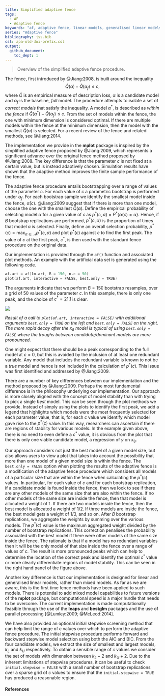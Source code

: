 ```yaml
---
title: Simplified adaptive fence
tags:
  - AF
  - Adaptive fence
keywords: "af, adaptive fence, linear models, generalised linear models"
series: "Adaptive fence"
bibliography: jss.bib
csl: apa-old-doi-prefix.csl
output: 
  github_document:
    toc_dept: 1
---
```


> Overview of the simplified adaptive fence procedure.

The fence, first introduced by @Jiang:2008, is built around the inequality 
$$\hat{Q}(\alpha) - \hat{Q}(\alpha_{f}) \leq c,$$ 
where $\hat Q$ is an empirical measure of description loss, $\alpha$ is a candidate model and $\alpha_{f}$ is the baseline, _full_ model.  The procedure attempts to isolate a set of _correct models_ that satisfy the inequality.  A model $\alpha^*$, is described as _within the fence_ if $\hat{Q}(\alpha^*) - \hat{Q}(\alpha_{f}) \leq c$. From the set of models within the fence, the one with minimum dimension is considered optimal. If there are multiple models within the fence at the minimum dimension, then the model with the smallest $\hat{Q}(\alpha)$ is selected.  For a recent review of the fence and related methods, see @Jiang:2014.

The implementation we provide in the **mplot** package is inspired by the simplified adaptive fence proposed by @Jiang:2009, which represents a significant advance over the original fence method proposed by @Jiang:2008.  The key difference is that the parameter $c$ is not fixed at a certain value, but is instead adaptively chosen.  Simulation results have shown that the adaptive method improves the finite sample performance of the fence.

The adaptive fence procedure entails bootstrapping over a range of values of the parameter $c$.  For each value of $c$ a parametric bootstrap is performed under $\alpha_f$.  For each bootstrap sample we identify the smallest model inside the fence, $\hat{\alpha}(c)$. @Jiang:2009 suggest that if there is more than one model, choose the one with the smallest $\hat{Q}(\alpha)$.  Define the  empirical probability of selecting model $\alpha$ for a given value of $c$ as $p^*(c,\alpha)=P^*\{\hat{\alpha}(c)=\alpha\}$.  Hence, if $B$ bootstrap replications are performed, $p^*(c,\alpha)$ is the proportion of times that model $\alpha$ is selected.  Finally, define an overall selection probability, $p^*(c)=\max_{\alpha\in\mathcal{A}}p^*(c,\alpha)$ and plot $p^*(c)$ against $c$ to find the first peak. The value of $c$ at the first peak, $c^*$, is then used with the standard fence procedure on the original data.

Our implementation is provided through the `af()` function and associated plot methods. An example with the artificial data set is generated using the following code.

```s
af.art = af(lm.art, B = 150, n.c = 50)
plot(af.art, interactive = FALSE, best.only = TRUE)
```

The arguments indicate that we perform $B = 150$ bootstrap resamples, over a grid of $50$ values of the parameter $c$. In this example, there is only one peak, and the choice of $c^*=21.1$ is clear.


<div id="fig:plot.af">
<img src="images/artafboTF.png">

</div>
*Result of a call to `plot(af.art, interactive = FALSE)` with additional arguments `best.only = TRUE` on the left and `best.only = FALSE` on the right.  The more rapid decay after the $x_8$ model is typical of using `best.only = FALSE` where the troughs between candidate/dominant models are more pronounced.*

One might expect that there should be a peak corresponding to the full model at $c=0$, but this is avoided by the inclusion of at least one redundant variable.  Any model that includes the redundant variable is known to not be a _true_ model and hence is not included in the calculation of $p^*(c)$.  This issue was first identified and addressed by @Jiang:2009.

There are a number of key differences between our implementation and the method proposed by @Jiang:2009.  Perhaps the most fundamental difference is in the philosophy underlying our implementation.  Our approach is more closely aligned with the concept of model stability than with trying to pick a single _best_ model.  This can be seen through the plot methods we provide.  Instead of simply using the plots to identify the first peak, we add a legend that highlights which models were the most frequently selected for each parameter value, that is, for each $c$ value we identify which model gave rise to the $p^*(c)$ value.   In this way, researchers can ascertain if there are regions of stability for various models.  In the example given above, there is no need to even define a $c^*$ value, it is obvious from the plot that there is only one viable candidate model, a regression of $y$ on $x_8$.

Our approach considers not just the best model of a given model size, but also allows users to view a plot that takes into account the possibility that more than one model of a given model size is within the fence.  The `best.only = FALSE` option when plotting the results of the adaptive fence is a modification of the adaptive fence procedure which considers all models of a particular size that are within the fence when calculating the $p^*(c)$ values. In particular, for each value of $c$ and for each bootstrap replication, if a candidate model is found inside the fence, then we look to see if there are any other models of the same size that are also within the fence. If no other models of the same size are inside the fence, then that model is allocated a weight of 1. If there are two models inside the fence, then the best model is allocated a weight of 1/2. If three models are inside the fence, the best model gets a weight of 1/3, and so on. After $B$ bootstrap replications, we aggregate the weights by summing over the various models. The $p^*(c)$ value is the maximum aggregated weight divided by the number of bootstrap replications. This correction penalises the probability associated with the best model if there were other models of the same size inside the fence. The rationale is that if a model has no redundant variables then it will be the only model of that size inside the fence over a range of values of $c$. The result is more pronounced peaks which can help to determine the location of the correct peak and identify the optimal $c^*$ value or more clearly differentiate regions of model stability.  This can be seen in the right hand panel of the figure above.

Another key difference is that our implementation is designed for linear and generalised linear models, rather than mixed models.  As far as we are aware, this is the first time fence methods have been applied to such models.  There is potential to add mixed model capabilities to future versions of the **mplot** package, but computational speed is a major hurdle that needs to be overcome.  The current implementation is made computationally feasible through the use of the **leaps** and **bestglm** packages and the use of parallel processing  [@Lumley:2009; @McLeod:2014].

We have also provided an optional initial stepwise screening method that can help limit the range of $c$ values over which to perform the adaptive fence procedure.  The initial stepwise procedure performs forward and backward stepwise model selection using both the AIC and BIC.  From the four candidate models, we extract the size of smallest and largest models, $k_L$ and $k_U$ respectively.  To obtain a sensible range of $c$ values we consider the set of models with dimension between $k_L-2$ and $k_U+2$.  Due to the inherent limitations of stepwise procedures, it can be useful to check `initial.stepwise = FALSE` with a small number of bootstrap replications over a sparse grid of $c$ values to ensure that the `initial.stepwise = TRUE` has produced a reasonable region.


#### References